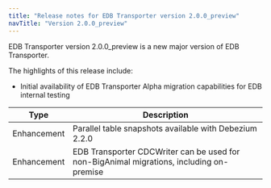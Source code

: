 ```yaml
---
title: "Release notes for EDB Transporter version 2.0.0_preview"
navTitle: "Version 2.0.0_preview"
---
```


EDB Transporter version 2.0.0_preview is a new major version of EDB Transporter.

The highlights of this release include:
 * Initial availability of EDB Transporter Alpha migration capabilities for EDB internal testing

| Type        | Description                                                                              |
|-------------|------------------------------------------------------------------------------------------|
| Enhancement | Parallel table snapshots available with Debezium 2.2.0                                   |
| Enhancement | EDB Transporter CDCWriter can be used for non-BigAnimal migrations, including on-premise |
